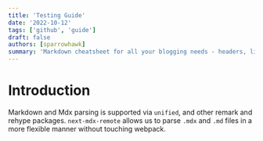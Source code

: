 ```yaml
---
title: 'Testing Guide'
date: '2022-10-12'
tags: ['github', 'guide']
draft: false
authors: [sparrowhawk]
summary: 'Markdown cheatsheet for all your blogging needs - headers, lists, images, tables and more! An illustrated guide based on GitHub Flavored Markdown.'
---
```


# Introduction

Markdown and Mdx parsing is supported via `unified`, and other remark and rehype packages. `next-mdx-remote` allows us to parse `.mdx` and `.md` files in a more flexible manner without touching webpack.